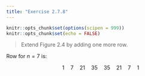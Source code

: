 ```yaml
---
title: "Exercise 2.7.8"
---
```


```r
knitr::opts_chunk$set(options(scipen = 999))
knitr::opts_chunk$set(echo = FALSE)
```

> Extend Figure 2.4 by adding one more row.

Row for $n = 7$ is:

$$1 \quad 7 \quad 21 \quad 35 \quad 35 \quad 21 \quad 7 \quad 1$$